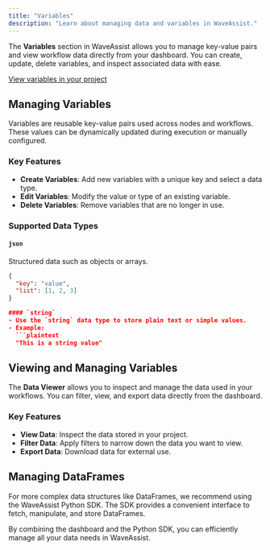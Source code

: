 ```yaml
---
title: "Variables"
description: "Learn about managing data and variables in WaveAssist."
---
```


The **Variables** section in WaveAssist allows you to manage key-value pairs and view workflow data directly from your dashboard. You can create, update, delete variables, and inspect associated data with ease.

[View variables in your project](https://app.waveassist.io/manage/variables)

## Managing Variables

Variables are reusable key-value pairs used across nodes and workflows. These values can be dynamically updated during execution or manually configured.

### Key Features
- **Create Variables**: Add new variables with a unique key and select a data type.
- **Edit Variables**: Modify the value or type of an existing variable.
- **Delete Variables**: Remove variables that are no longer in use.

### Supported Data Types

#### `json`
Structured data such as objects or arrays.
```json
{
  "key": "value",
  "list": [1, 2, 3]
}

#### `string`
- Use the `string` data type to store plain text or simple values.
- Example:
  ```plaintext
  "This is a string value"
  ```

## Viewing and Managing Variables

The **Data Viewer** allows you to inspect and manage the data used in your workflows. You can filter, view, and export data directly from the dashboard.

### Key Features
- **View Data**: Inspect the data stored in your project.
- **Filter Data**: Apply filters to narrow down the data you want to view.
- **Export Data**: Download data for external use.

## Managing DataFrames

For more complex data structures like DataFrames, we recommend using the WaveAssist Python SDK. The SDK provides a convenient interface to fetch, manipulate, and store DataFrames.


By combining the dashboard and the Python SDK, you can efficiently manage all your data needs in WaveAssist.